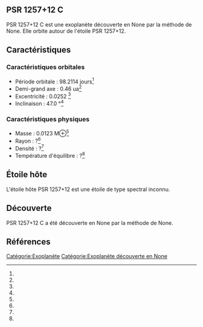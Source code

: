 == PSR 1257+12 C ==

{{Infobox Exoplanète
| nom = PSR 1257+12 C
| image = 
| légende = 
| étoile = PSR 1257+12
| constellation = 
| ascension_droite = 
| déclinaison = 
| distance = ?
| type_spectral = ?
| masse = 0.0123 M⊕<ref></ref>
| rayon = ?<ref></ref>
| densité = ?<ref></ref>
| gravité = ?<ref></ref>
| température = ?<ref></ref>
| période = 98.2114 j<ref></ref>
| demi_grand_axe = 0.46 ua<ref></ref>
| excentricité = 0.0252 <ref></ref>
| inclinaison = 47.0 °<ref></ref>
| méthode_découverte = ?
| date_découverte = ?
| statut = Confirmée
}}

PSR 1257+12 C est une exoplanète découverte en None par la méthode de None. Elle orbite autour de l'étoile PSR 1257+12.

== Caractéristiques ==

=== Caractéristiques orbitales ===
* Période orbitale : 98.2114 jours<ref></ref>
* Demi-grand axe : 0.46 ua<ref></ref>
* Excentricité : 0.0252 <ref></ref>
* Inclinaison : 47.0 °<ref></ref>

=== Caractéristiques physiques ===
* Masse : 0.0123 M⊕<ref></ref>
* Rayon : ?<ref></ref>
* Densité : ?<ref></ref>
* Température d'équilibre : ?<ref></ref>

== Étoile hôte ==

{{Infobox Étoile
| nom = PSR 1257+12
| image = 
| légende = 
| constellation = 
| ascension_droite = 
| déclinaison = 
| distance = ?
| type_spectral = ?
| magnitude_absolue = 
| magnitude_apparente = 
| masse = ?<ref></ref>
| rayon = ?<ref></ref>
| température = ?<ref></ref>
| métallicité = ?<ref></ref>
| âge = ?<ref></ref>
}}

L'étoile hôte PSR 1257+12 est une étoile de type spectral inconnu.

== Découverte ==

PSR 1257+12 C a été découverte en None par la méthode de None.

== Références ==
<references />

[[Catégorie:Exoplanète]]
[[Catégorie:Exoplanète découverte en None]]

